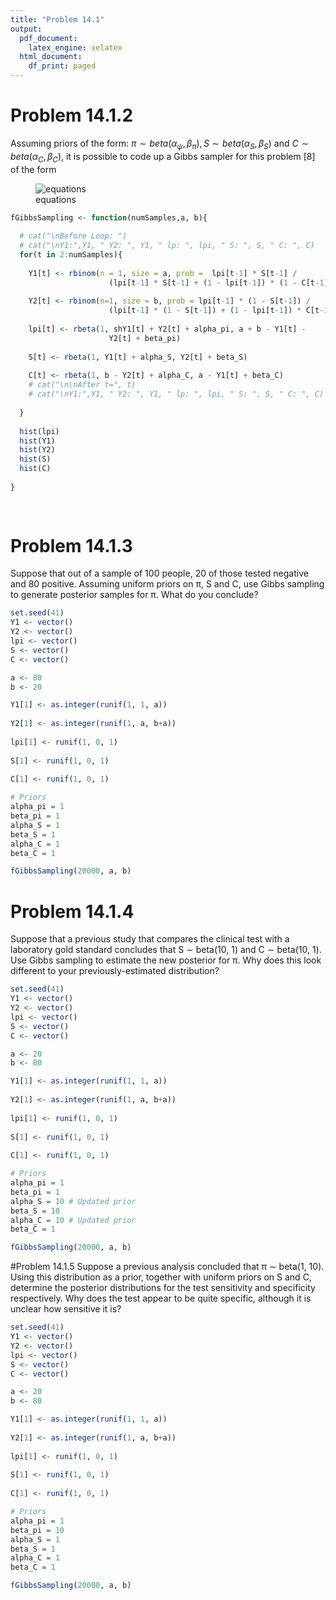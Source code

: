```yaml
---
title: "Problem 14.1"
output:
  pdf_document:
    latex_engine: xelatex
  html_document:
    df_print: paged
---
```



# Problem 14.1.2
Assuming priors of the form: $\pi ∼ beta(α_ψ,β_π), S ∼ beta(α_S,β_S)$ and $C ∼ beta(α_C,β_C)$, it is possible to code up a Gibbs sampler for this problem [8] of the form 

\centering
![equations](images/Equations_Problem_14_1_2.png)


```r
fGibbsSampling <- function(numSamples,a, b){
  
  # cat("\nBefore Loop: ")
  # cat("\nY1:",Y1, " Y2: ", Y1, " lp: ", lpi, " S: ", S, " C: ", C)
  for(t in 2:numSamples){
    
    Y1[t] <- rbinom(n = 1, size = a, prob =  lpi[t-1] * S[t-1] / 
                      (lpi[t-1] * S[t-1] + (1 - lpi[t-1]) * (1 - C[t-1]) ))
    
    Y2[t] <- rbinom(n=1, size = b, prob = lpi[t-1] * (1 - S[t-1]) / 
                      (lpi[t-1] * (1 - S[t-1]) + (1 - lpi[t-1]) * C[t-1]))
    
    lpi[t] <- rbeta(1, shY1[t] + Y2[t] + alpha_pi, a + b - Y1[t] - 
                      Y2[t] + beta_pi)
    
    S[t] <- rbeta(1, Y1[t] + alpha_S, Y2[t] + beta_S)
    
    C[t] <- rbeta(1, b - Y2[t] + alpha_C, a - Y1[t] + beta_C)
    # cat("\n\nAfter t=", t)
    # cat("\nY1:",Y1, " Y2: ", Y1, " lp: ", lpi, " S: ", S, " C: ", C)
    
  }
  
  hist(lpi)
  hist(Y1)
  hist(Y2)
  hist(S)
  hist(C)
  
}
  
  
```


# Problem 14.1.3
Suppose that out of a sample of 100 people, 20 of those tested negative and 80 positive. Assuming uniform priors on π, S and C, use Gibbs sampling to generate posterior samples for π. What do you conclude?

```r
set.seed(41)
Y1 <- vector()
Y2 <- vector()
lpi <- vector()
S <- vector()
C <- vector()

a <- 80
b <- 20

Y1[1] <- as.integer(runif(1, 1, a))
  
Y2[1] <- as.integer(runif(1, a, b+a))
  
lpi[1] <- runif(1, 0, 1)
  
S[1] <- runif(1, 0, 1)
  
C[1] <- runif(1, 0, 1)

# Priors
alpha_pi = 1
beta_pi = 1
alpha_S = 1
beta_S = 1
alpha_C = 1
beta_C = 1

fGibbsSampling(20000, a, b)

```

# Problem 14.1.4
Suppose that a previous study that compares the clinical test with a laboratory gold standard concludes that S ∼ beta(10, 1) and C ∼ beta(10, 1). Use Gibbs sampling to estimate the new posterior for π. Why does this look different to your previously-estimated distribution?

```r
set.seed(41)
Y1 <- vector()
Y2 <- vector()
lpi <- vector()
S <- vector()
C <- vector()

a <- 20
b <- 80

Y1[1] <- as.integer(runif(1, 1, a))
  
Y2[1] <- as.integer(runif(1, a, b+a))
  
lpi[1] <- runif(1, 0, 1)
  
S[1] <- runif(1, 0, 1) 
  
C[1] <- runif(1, 0, 1) 

# Priors
alpha_pi = 1
beta_pi = 1
alpha_S = 10 # Updated prior
beta_S = 10
alpha_C = 10 # Updated prior
beta_C = 1

fGibbsSampling(20000, a, b)

```

#Problem 14.1.5
Suppose a previous analysis concluded that π ∼ beta(1, 10). Using this distribution as a prior, together with uniform priors on S and C, determine the posterior distributions for the test sensitivity and specificity respectively. Why does the test appear to be quite specific, although it is unclear how sensitive it is?

```r
set.seed(41)
Y1 <- vector()
Y2 <- vector()
lpi <- vector()
S <- vector()
C <- vector()

a <- 20
b <- 80

Y1[1] <- as.integer(runif(1, 1, a))
  
Y2[1] <- as.integer(runif(1, a, b+a))
  
lpi[1] <- runif(1, 0, 1)
  
S[1] <- runif(1, 0, 1)
  
C[1] <- runif(1, 0, 1)

# Priors
alpha_pi = 1
beta_pi = 10
alpha_S = 1
beta_S = 1
alpha_C = 1
beta_C = 1

fGibbsSampling(20000, a, b)
```

